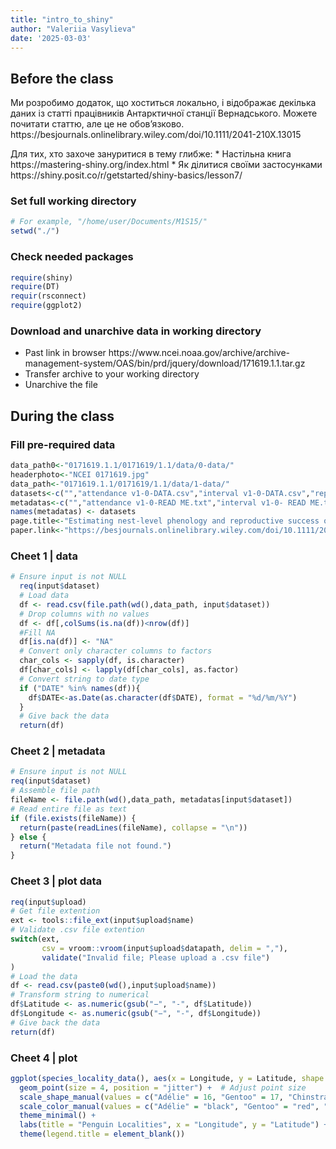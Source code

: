 ```yaml
---
title: "intro_to_shiny"
author: "Valeriia Vasylieva"
date: '2025-03-03'
---
```


## Before the class

Ми розробимо додаток, що хоститься локально, і відображає декілька даних із 
статті працівників Антарктичної станції Вернадського. 
Можете почитати статтю, але це не обов'язково.
https://besjournals.onlinelibrary.wiley.com/doi/10.1111/2041-210X.13015 

Для тих, хто захоче зануритися в тему глибже:
* Настільна книга https://mastering-shiny.org/index.html
* Як ділитися своїми застосунками https://shiny.posit.co/r/getstarted/shiny-basics/lesson7/

### Set full working directory

```r
# For example, "/home/user/Documents/M1S15/"
setwd("./")
```

### Check needed packages

```r
require(shiny)
require(DT)
requir(rsconnect)
require(ggplot2)
```

### Download and unarchive data in working directory

* Past link in browser
  https://www.ncei.noaa.gov/archive/archive-management-system/OAS/bin/prd/jquery/download/171619.1.1.tar.gz 
* Transfer archive to your working directory
* Unarchive the file





## During the class

### Fill pre-required data

```r
data_path0<-"0171619.1.1/0171619/1.1/data/0-data/"
headerphoto<-"NCEI 0171619.jpg"
data_path<-"0171619.1.1/0171619/1.1/data/1-data/"
datasets<-c("","attendance v1-0-DATA.csv","interval v1-0-DATA.csv","repro v1-1-DATA.csv","validation v1-1-DATA.csv")
metadatas<-c("","attendance v1-0-READ ME.txt","interval v1-0- READ ME.txt","repro v1-1-READ ME.txt","validation v1-1-READ ME.txt")
names(metadatas) <- datasets
page.title<-"Estimating nest-level phenology and reproductive success of colonial seabirds using time-lapse cameras"
paper.link<-"https://besjournals.onlinelibrary.wiley.com/doi/10.1111/2041-210X.13015"
```

### Cheet 1 | data

```r
# Ensure input is not NULL
  req(input$dataset)  
  # Load data
  df <- read.csv(file.path(wd(),data_path, input$dataset))
  # Drop columns with no values
  df <- df[,colSums(is.na(df))<nrow(df)]
  #Fill NA
  df[is.na(df)] <- "NA"
  # Convert only character columns to factors
  char_cols <- sapply(df, is.character)
  df[char_cols] <- lapply(df[char_cols], as.factor)
  # Convert string to date type
  if ("DATE" %in% names(df)){
    df$DATE<-as.Date(as.character(df$DATE), format = "%d/%m/%Y")
  }
  # Give back the data
  return(df)
```

### Cheet 2 | metadata

```r
# Ensure input is not NULL
req(input$dataset)  
# Assemble file path
fileName <- file.path(wd(),data_path, metadatas[input$dataset])  
# Read entire file as text
if (file.exists(fileName)) {
  return(paste(readLines(fileName), collapse = "\n")) 
} else {
  return("Metadata file not found.")
}
```

### Cheet 3 | plot data

```r
req(input$upload)
# Get file extention
ext <- tools::file_ext(input$upload$name)
# Validate .csv file extention
switch(ext,
       csv = vroom::vroom(input$upload$datapath, delim = ","),
       validate("Invalid file; Please upload a .csv file")
)
# Load the data
df <- read.csv(paste0(wd(),input$upload$name))
# Transform string to numerical 
df$Latitude <- as.numeric(gsub("−", "-", df$Latitude))
df$Longitude <- as.numeric(gsub("−", "-", df$Longitude))
# Give back the data
return(df)
```

### Cheet 4 | plot

```r
ggplot(species_locality_data(), aes(x = Longitude, y = Latitude, shape = Species, color = Species)) +
  geom_point(size = 4, position = "jitter") +  # Adjust point size
  scale_shape_manual(values = c("Adélie" = 16, "Gentoo" = 17, "Chinstrap" = 15)) +
  scale_color_manual(values = c("Adélie" = "black", "Gentoo" = "red", "Chinstrap" = "blue")) +
  theme_minimal() +
  labs(title = "Penguin Localities", x = "Longitude", y = "Latitude") +
  theme(legend.title = element_blank())
```


